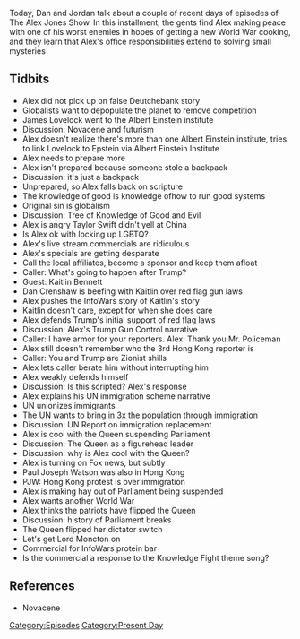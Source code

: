 {{DEFAULTSORT:
    #_EPISODE_0337:August 28-29, 2019
}}{{Episode
    | title             = August 28-29, 2019
    | caption           = [https://knowledgefight.libsyn.com/knowledge-fight-august-28-29-2019 Listen to this episode on Libsyn]
    | episodeNumber     = 337
    | length            = 01:40:58
    | airDate           = August 30, 2019
    | coverageStartDate = August 28, 2019
    | coverageEndDate   = August 29, 2019
    | episodeType       = [[:Category:Present Day|Present Day]]
    | appearance        = [[James Lovelock]], [[Jeffrey Epstein]], [[Taylor Swift]], [[Kaitlin Bennett]], [[Dan Crenshaw]], [[Paul Joseph Watson]], [[Lord Monckton]]
    | previousEpisode   = [[336: March 24-26, 2013]]
    | nextEpisode       = [[338: March 27-28, 2013]]
}}

{{Stub}}

Today, Dan and Jordan talk about a couple of recent days of episodes of The Alex Jones Show. In this installment, the gents find Alex making peace with one of his worst enemies in hopes of getting a new World War cooking, and they learn that Alex's office responsibilities extend to solving small mysteries

==Tidbits==

*Alex did not pick up on false Deutchebank story
*Globalists want to depopulate the planet to remove competition
*James Lovelock went to the Albert Einstein institute
*Discussion: Novacene and futurism
*Alex doesn't realize there's more than one Albert Einstein institute, tries to link Lovelock to Epstein via Albert Einstein Institute
*Alex needs to prepare more
*Alex isn't prepared because someone stole a backpack
*Discussion: it's just a backpack
*Unprepared, so Alex falls back on scripture
*The knowledge of good is knowledge ofhow to run good systems
*Original sin is globalism
*Discussion: Tree of Knowledge of Good and Evil
*Alex is angry Taylor Swift didn't yell at China
*Is Alex ok with locking up LGBTQ?
*Alex's live stream commercials are ridiculous
*Alex's specials are getting desparate
*Call the local affiliates, become a sponsor and keep them afloat
*Caller: What's going to happen after Trump?
*Guest: Kaitlin Bennett
*Dan Crenshaw is beefing with Kaitlin over red flag gun laws
*Alex pushes the InfoWars story of Kaitlin's story
*Kaitlin doesn't care, except for when she does care
*Alex defends Trump's initial support of red flag laws
*Discussion: Alex's Trump Gun Control narrative
*Caller: I have armor for your reporters. Alex: Thank you Mr. Policeman
*Alex still doesn't remember who the 3rd Hong Kong reporter is
*Caller: You and Trump are Zionist shills
*Alex lets caller berate him without interrupting him
*Alex weakly defends himself
*Discussion: Is this scripted? Alex's response
*Alex explains his UN immigration scheme narrative
*UN unionizes immigrants
*The UN wants to bring in 3x the population through immigration
*Discussion: UN Report on immigration replacement
*Alex is cool with the Queen suspending Parliament
*Discussion: The Queen as a figurehead leader
*Discussion: why is Alex cool with the Queen?
*Alex is turning on Fox news, but subtly
*Paul Joseph Watson was also in Hong Kong
*PJW: Hong Kong protest is over immigration
*Alex is making hay out of Parliament being suspended
*Alex wants another World War
*Alex thinks the patriots have flipped the Queen
*Discussion: history of Parliament breaks
*The Queen flipped her dictator switch
*Let's get Lord Moncton on
*Commercial for InfoWars protein bar
*Is the commercial a response to the Knowledge Fight theme song?

==References==

*Novacene

[[Category:Episodes]]
[[Category:Present Day]]
